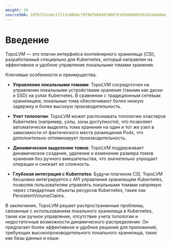 ```yaml
---
weight: 10
sourceSHA: 18fb722ce6c2f113c86b6c79f88fb804d700678165b89d8593241a9ab8a06c35
---
```


# Введение

TopoLVM — это плагин интерфейса контейнерного хранилища (CSI), разработанный специально для Kubernetes, который направлен на эффективное и удобное управление локальными томами хранения.

Ключевые особенности и преимущества:

- **Управление локальными томами**: TopoLVM сосредоточен на управлении локальными устройствами хранения (такими как диски и SSD) на узлах Kubernetes. В сравнении с традиционным сетевым хранилищем, локальные тома обеспечивают более низкую задержку и более высокую производительность.

- **Учет топологии**: TopoLVM может распознавать топологию кластеров Kubernetes (например, узлы, зоны доступности), что позволяет автоматически выделять тома хранения на один и тот же узел в зависимости от фактического места размещения Pods, что дополнительно оптимизирует производительность.

- **Динамическое выделение томов**: TopoLVM поддерживает динамическое создание, удаление и изменение размера томов хранения без ручного вмешательства, что значительно упрощает операции и снижает их сложность.

- **Глубокая интеграция с Kubernetes**: Будучи плагином CSI, TopoLVM бесшовно интегрируется с API управления хранилищем Kubernetes, позволяя пользователям управлять локальными томами напрямую через стандартные объекты ресурсов Kubernetes, такие как PersistentVolumeClaims.

В заключение, TopoLVM решает распространенные проблемы, связанные с использованием локального хранилища в Kubernetes, такие как ручное управление, отсутствие учета топологии и недостаточные возможности динамического распределения. Он предлагает более эффективное и удобное решение для приложений, требующих высокопроизводительного локального хранилища, таких как базы данных и кэши.
